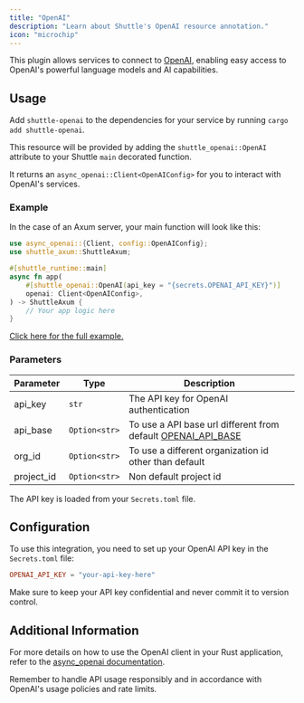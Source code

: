 ```yaml
---
title: "OpenAI"
description: "Learn about Shuttle's OpenAI resource annotation."
icon: "microchip"
---
```


This plugin allows services to connect to [OpenAI](https://openai.com/), enabling easy access to OpenAI's powerful language models and AI capabilities.

## Usage

Add `shuttle-openai` to the dependencies for your service by running `cargo add shuttle-openai`.

This resource will be provided by adding the `shuttle_openai::OpenAI` attribute to your Shuttle `main` decorated function.

It returns an `async_openai::Client<OpenAIConfig>` for you to interact with OpenAI's services.

### Example

In the case of an Axum server, your main function will look like this:

```rust
use async_openai::{Client, config::OpenAIConfig};
use shuttle_axum::ShuttleAxum;

#[shuttle_runtime::main]
async fn app(
    #[shuttle_openai::OpenAI(api_key = "{secrets.OPENAI_API_KEY}")]
    openai: Client<OpenAIConfig>,
) -> ShuttleAxum {
    // Your app logic here
}
```

[Click here for the full example.](https://github.com/shuttle-hq/shuttle-examples/tree/main/axum/openai)

### Parameters

| Parameter | Type  | Description                          |
|-----------|-------|--------------------------------------|
| api_key   | `str` | The API key for OpenAI authentication |
| api_base   | `Option<str>` | To use a API base url different from default [OPENAI_API_BASE](https://docs.rs/async-openai/latest/async_openai/config/constant.OPENAI_API_BASE.html) |
| org_id   | `Option<str>` | To use a different organization id other than default |
| project_id   | `Option<str>` | Non default project id |


The API key is loaded from your `Secrets.toml` file.

## Configuration

To use this integration, you need to set up your OpenAI API key in the `Secrets.toml` file:

```toml
OPENAI_API_KEY = "your-api-key-here"
```

Make sure to keep your API key confidential and never commit it to version control.

## Additional Information

For more details on how to use the OpenAI client in your Rust application, refer to the [async_openai documentation](https://docs.rs/async-openai/latest/async_openai/).

Remember to handle API usage responsibly and in accordance with OpenAI's usage policies and rate limits.
